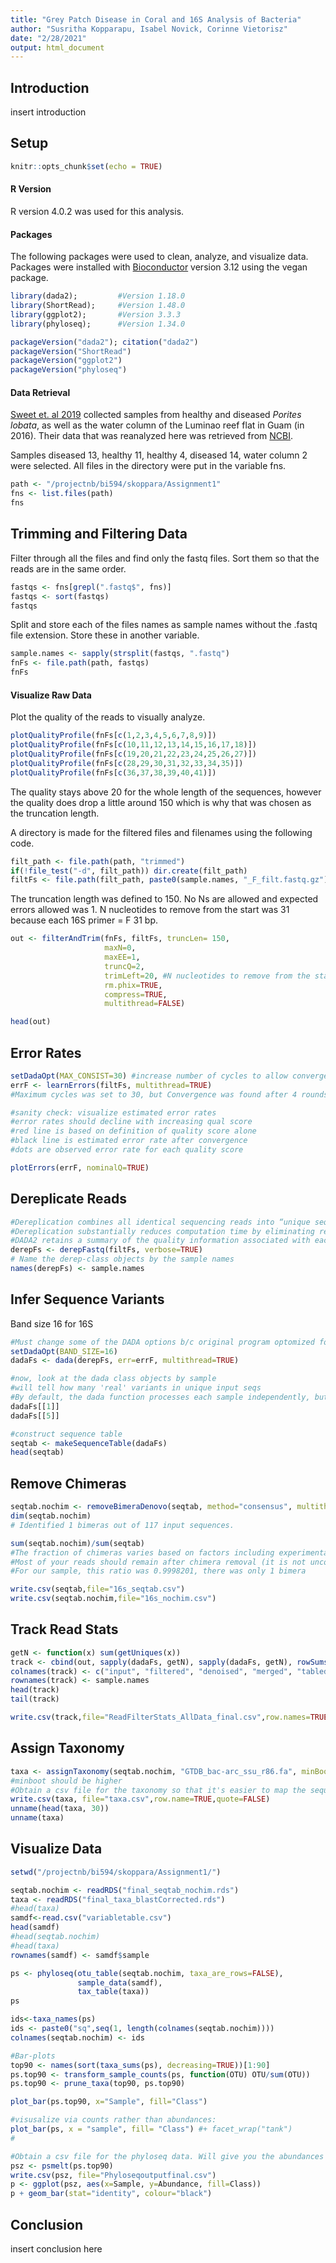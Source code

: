 ```yaml
---
title: "Grey Patch Disease in Coral and 16S Analysis of Bacteria"
author: "Susritha Kopparapu, Isabel Novick, Corinne Vietorisz"
date: "2/28/2021"
output: html_document
---
```

## Introduction

insert introduction 

## Setup

```r
knitr::opts_chunk$set(echo = TRUE)
```

#### R Version
R version 4.0.2 was used for this analysis. 

#### Packages
The following packages were used to clean, analyze, and visualize data. Packages were installed with [Bioconductor](https://bioconductor.org/biocLite.R) version 3.12 using the vegan package. 
```r
library(dada2);         #Version 1.18.0
library(ShortRead);     #Version 1.48.0
library(ggplot2);       #Version 3.3.3
library(phyloseq);      #Version 1.34.0
```

```r
packageVersion("dada2"); citation("dada2")
packageVersion("ShortRead")
packageVersion("ggplot2")
packageVersion("phyloseq")
```

#### Data Retrieval
[Sweet et. al 2019](https://microbiomejournal.biomedcentral.com/articles/10.1186/s40168-019-0759-6) collected samples from healthy and diseased *Porites lobata*, as well as the water column of the Luminao reef flat in Guam (in 2016). Their data that was reanalyzed here was retrieved from [NCBI](https://www.ncbi.nlm.nih.gov/sra?LinkName=bioproject_sra_all&from_uid=448821).

Samples diseased 13, healthy 11, healthy 4, diseased 14, water column 2 were selected. All files in the directory were put in the variable fns. 
```r
path <- "/projectnb/bi594/skoppara/Assignment1"
fns <- list.files(path)
fns
```

## Trimming and Filtering Data
Filter through all the files and find only the fastq files. Sort them so that the reads are in the same order. 
```r
fastqs <- fns[grepl(".fastq$", fns)]
fastqs <- sort(fastqs) 
fastqs
```

Split and store each of the files names as sample names without the .fastq file extension. Store these in another variable.
```r
sample.names <- sapply(strsplit(fastqs, ".fastq")
fnFs <- file.path(path, fastqs)
fnFs
```


#### Visualize Raw Data

Plot the quality of the reads to visually analyze. 
```r
plotQualityProfile(fnFs[c(1,2,3,4,5,6,7,8,9)])
plotQualityProfile(fnFs[c(10,11,12,13,14,15,16,17,18)])
plotQualityProfile(fnFs[c(19,20,21,22,23,24,25,26,27)])
plotQualityProfile(fnFs[c(28,29,30,31,32,33,34,35)])
plotQualityProfile(fnFs[c(36,37,38,39,40,41)])
```
The quality stays above 20 for the whole length of the sequences, however the quality does drop a little around 150 which is why that was chosen as the truncation length. 

A directory is made for the filtered files and filenames using the following code. 
```r
filt_path <- file.path(path, "trimmed")
if(!file_test("-d", filt_path)) dir.create(filt_path)
filtFs <- file.path(filt_path, paste0(sample.names, "_F_filt.fastq.gz"))
```

The truncation length was defined to 150. No Ns are allowed and expected errors allowed was 1. N nucleotides to remove from the start was 31 because each 16S primer = F 31 bp. 
```r
out <- filterAndTrim(fnFs, filtFs, truncLen= 150,
                     maxN=0, 
                     maxEE=1, 
                     truncQ=2, 
                     trimLeft=20, #N nucleotides to remove from the start of each read: ITS2 primer = F 20bp
                     rm.phix=TRUE, 
                     compress=TRUE, 
                     multithread=FALSE) 
```

```r
head(out)
```


## Error Rates
```r
setDadaOpt(MAX_CONSIST=30) #increase number of cycles to allow convergence
errF <- learnErrors(filtFs, multithread=TRUE)
#Maximum cycles was set to 30, but Convergence was found after 4 rounds

#sanity check: visualize estimated error rates
#error rates should decline with increasing qual score
#red line is based on definition of quality score alone
#black line is estimated error rate after convergence
#dots are observed error rate for each quality score

plotErrors(errF, nominalQ=TRUE) 
```


## Dereplicate Reads
```r
#Dereplication combines all identical sequencing reads into “unique sequences” with a corresponding “abundance”: the number of reads with that unique sequence. 
#Dereplication substantially reduces computation time by eliminating redundant comparisons.
#DADA2 retains a summary of the quality information associated with each unique sequence. The consensus quality profile of a unique sequence is the average of the positional qualities from the dereplicated reads. These quality profiles inform the error model of the subsequent denoising step, significantly increasing DADA2’s accuracy.
derepFs <- derepFastq(filtFs, verbose=TRUE)
# Name the derep-class objects by the sample names
names(derepFs) <- sample.names
```


## Infer Sequence Variants
Band size 16 for 16S
```r
#Must change some of the DADA options b/c original program optomized for ribosomal data, not ITS - from github, "We currently recommend BAND_SIZE=32 for ITS data." leave as default for 16S/18S
setDadaOpt(BAND_SIZE=16)
dadaFs <- dada(derepFs, err=errF, multithread=TRUE)

#now, look at the dada class objects by sample
#will tell how many 'real' variants in unique input seqs
#By default, the dada function processes each sample independently, but pooled processing is available with pool=TRUE and that may give better results for low sampling depths at the cost of increased computation time. See our discussion about pooling samples for sample inference. 
dadaFs[[1]]
dadaFs[[5]]

#construct sequence table
seqtab <- makeSequenceTable(dadaFs)
head(seqtab)
```


## Remove Chimeras
```r
seqtab.nochim <- removeBimeraDenovo(seqtab, method="consensus", multithread=TRUE, verbose=TRUE)
dim(seqtab.nochim)
# Identified 1 bimeras out of 117 input sequences.

sum(seqtab.nochim)/sum(seqtab)
#The fraction of chimeras varies based on factors including experimental procedures and sample complexity, 
#Most of your reads should remain after chimera removal (it is not uncommon for a majority of sequence variants to be removed though)
#For our sample, this ratio was 0.9998201, there was only 1 bimera

write.csv(seqtab,file="16s_seqtab.csv")
write.csv(seqtab.nochim,file="16s_nochim.csv")
```


## Track Read Stats
```r
getN <- function(x) sum(getUniques(x))
track <- cbind(out, sapply(dadaFs, getN), sapply(dadaFs, getN), rowSums(seqtab), rowSums(seqtab.nochim))
colnames(track) <- c("input", "filtered", "denoised", "merged", "tabled", "nonchim")
rownames(track) <- sample.names
head(track)
tail(track)

write.csv(track,file="ReadFilterStats_AllData_final.csv",row.names=TRUE,quote=FALSE)

```


## Assign Taxonomy
```r
taxa <- assignTaxonomy(seqtab.nochim, "GTDB_bac-arc_ssu_r86.fa", minBoot=5,multithread=TRUE,tryRC=TRUE,outputBootstraps=FALSE)
#minboot should be higher
#Obtain a csv file for the taxonomy so that it's easier to map the sequences for the heatmap.
write.csv(taxa, file="taxa.csv",row.name=TRUE,quote=FALSE)
unname(head(taxa, 30))
unname(taxa)
```

## Visualize Data

```r
setwd("/projectnb/bi594/skoppara/Assignment1/")

```

```r
seqtab.nochim <- readRDS("final_seqtab_nochim.rds")
taxa <- readRDS("final_taxa_blastCorrected.rds")
#head(taxa)
samdf<-read.csv("variabletable.csv")
head(samdf)
#head(seqtab.nochim)
#head(taxa)
rownames(samdf) <- samdf$sample
```

```r
ps <- phyloseq(otu_table(seqtab.nochim, taxa_are_rows=FALSE), 
               sample_data(samdf), 
               tax_table(taxa))
ps
```


```r
ids<-taxa_names(ps)
ids <- paste0("sq",seq(1, length(colnames(seqtab.nochim))))
colnames(seqtab.nochim) <- ids

#Bar-plots
top90 <- names(sort(taxa_sums(ps), decreasing=TRUE))[1:90]
ps.top90 <- transform_sample_counts(ps, function(OTU) OTU/sum(OTU))
ps.top90 <- prune_taxa(top90, ps.top90)

plot_bar(ps.top90, x="Sample", fill="Class") 
```

```r
#visusalize via counts rather than abundances:
plot_bar(ps, x = "sample", fill= "Class") #+ facet_wrap("tank")
#
```

```r
#Obtain a csv file for the phyloseq data. Will give you the abundances for each sample and class. Useful for constructing the heatmap. Also, enables you to use ggplot, and construct more aesthetically pleasing plot.
psz <- psmelt(ps.top90)
write.csv(psz, file="Phyloseqoutputfinal.csv")
p <- ggplot(psz, aes(x=Sample, y=Abundance, fill=Class))
p + geom_bar(stat="identity", colour="black")
```


## Conclusion
insert conclusion here

